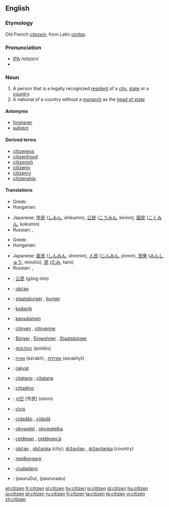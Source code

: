 ==English==

===Etymology===
Old French ''[[citezein]]'', from Latin ''[[civitas]]''.

===Pronunciation===
* [[w:International Phonetic Alphabet|IPA]]:/sɪtɪzɛn/
* {{audio|en-us-citizen.ogg|Audio (US)}}

===Noun===
{{en-noun}}

# A person that is a legally recognized [[resident]] of a [[city]], [[state]] or a [[country]].
# A national of a country without a [[monarch]] as the [[head of state]]

====Antonyms====
* [[foreigner]]
* [[subject]]

====Derived terms====
* [[citizeness]]
* [[citizenhood]]
* [[citizenish]]
* [[citizenly]]
* [[citizenry]]
* [[citizenship]]

====Translations====
{{trans-top|legal resident}}
*Greek: {{t|el|πολίτης|m|tr=polítis|sc=Grek}}
*Hungarian: {{t|hu|állampolgár}}
{{trans-mid}}
*Japanese: [[市民]] ([[しみん]], shikumin), [[公民]] ([[こうみん]], kōmin), [[国民]] ([[こくみん]], kokumin)
*Russian: {{t|ru|гражданин|m|tr=graždanín}}, {{t|ru|гражданка|f|tr=graždánka}}
{{trans-bottom}}

{{trans-top|a national of a country without a monarch}}
*Greek: {{t|el|πολίτης|m|tr=polítis|sc=Grek}}
*Hungarian: {{t|hu|polgár}}
{{trans-mid}}
*Japanese: [[臣民]] ([[しんみん]], shinmin), [[人民]] ([[じんみん]], jinmin), [[民衆]] ([[みんしゅう]], minshū), [[民]] ([[たみ]], tami)
*Russian: {{t|ru|гражданин|m|tr=graždanín}}, {{t|ru|гражданка|f|tr=graždánka}}
{{trans-bottom}}

{{checktrans-top}}
*{{ttbc|Chinese}}: [[公民]] (gōng mín)
*{{ttbc|Czech}}: [[občan]] {{m}}
*{{ttbc|Dutch}}: [[staatsburger]] {{m}}, [[burger]] {{m}}
*{{ttbc|Estonian}}: [[kodanik]]
*{{ttbc|Finnish}}: [[kansalainen]]
*{{ttbc|French}}: [[citoyen]] {{m}}, [[citoyenne]] {{f}}
*{{ttbc|German}}: [[Bürger]] {{m}}, [[Einwohner]] {{m}}, [[Staatsbürger]] {{m}}
*{{ttbc|Ancient Greek}}: [[πολίτης]] (politēs) {{m}}
*{{ttbc|Hebrew}}: [[אזרח]] (ezrakh) {{m}}, [[אזרחית]] (ezrakhyt) {{f}}
*{{ttbc|Indonesian}}: [[rakyat]]
*{{ttbc|Interlingua}}: [[citatano]] {{m}}, [[citatana]] {{f}}
*{{ttbc|Italian}}: [[cittadino]] {{m}}
{{checktrans-mid}}
*{{ttbc|Korean}}: [[시민]] [市民] (simin)
*{{ttbc|Latin}}: [[civis|cīvis]] {{m|f}}
*{{ttbc|Portuguese}}: [[cidadão]] {{m}}, [[cidadã]] {{f}}
*{{ttbc|Polish}}: [[obywatel]] {{m}}, [[obywatelka]] {{f}}
*{{ttbc|Romanian}}: [[cetăţean]] {{m}}, [[cetăţeancă]] {{f}}
*{{ttbc|Slovene}}: [[občan]] {{m}}, [[občanka]] {{f}} (city); [[državljan]] {{m}}, [[državljanka]] {{f}} (country)
*{{ttbc|Swedish}}: [[medborgare]]
*{{ttbc|Spanish}}: [[ciudadano]] {{m}}
*{{ttbc|Telugu}}: {{t|te|పౌరుడు}}(pauruDu){{m}},{{t|te|పౌరురాలు}} (paururaalu) {{f}}
{{checktrans-bottom}}

[[el:citizen]]
[[fr:citizen]]
[[gl:citizen]]
[[hy:citizen]]
[[io:citizen]]
[[id:citizen]]
[[hu:citizen]]
[[ja:citizen]]
[[pl:citizen]]
[[ru:citizen]]
[[fi:citizen]]
[[ta:citizen]]
[[te:citizen]]
[[vi:citizen]]
[[zh:citizen]]
